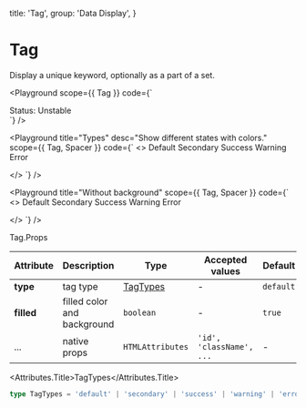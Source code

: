 
  title: 'Tag',
  group: 'Data Display',
}

# Tag

Display a unique keyword, optionally as a part of a set.

<Playground
  scope={{ Tag }}
  code={`
<div>
  <Tag>Status: Unstable</Tag>
</div>
`}
/>

<Playground
  title="Types"
  desc="Show different states with colors."
  scope={{ Tag, Spacer }}
  code={`
<>
 <Tag type="default">Default</Tag>
  <Spacer h={.5} />
  <Tag type="secondary">Secondary</Tag>
  <Spacer h={.5} />
  <Tag type="success">Success</Tag>
  <Spacer h={.5} />
  <Tag type="warning">Warning</Tag>
  <Spacer h={.5} />
  <Tag type="error">Error</Tag>

</>
`}
/>

<Playground
  title="Without background"
  scope={{ Tag, Spacer }}
  code={`
<>
  <Tag type="default" filled={false}>Default</Tag>
  <Spacer h={.5} />
  <Tag type="secondary" filled={false}>Secondary</Tag>
  <Spacer h={.5} />
  <Tag type="success" filled={false}>Success</Tag>
  <Spacer h={.5} />
  <Tag type="warning" filled={false}>Warning</Tag>
  <Spacer h={.5} />
  <Tag type="error" filled={false}>Error</Tag>

</>
`}
/>

<Attributes edit="/app/components/tag.mdx">
<Attributes.Title>Tag.Props</Attributes.Title>

| Attribute  | Description                 | Type                  | Accepted values          | Default   |
| ---------- | --------------------------- | --------------------- | ------------------------ | --------- |
| **type**   | tag type                    | [TagTypes](#tagtypes) | -                        | `default` |
| **filled** | filled color and background | `boolean`             | -                        | `true`   |
| ...        | native props                | `HTMLAttributes`      | `'id', 'className', ...` | -         |

<Attributes.Title>TagTypes</Attributes.Title>

```ts
type TagTypes = 'default' | 'secondary' | 'success' | 'warning' | 'error';
```

</Attributes>
